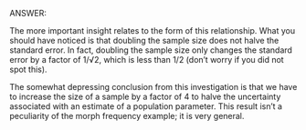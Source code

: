 ANSWER:

The more important insight relates to the form of this relationship. What you should have noticed is that doubling the sample size does not halve the standard error. In fact, doubling the sample size only changes the standard error by a factor of 1/√2, which is less than 1/2 (don't worry if you did not spot this).

The somewhat depressing conclusion from this investigation is that we have to increase the size of a sample by a factor of 4 to halve the uncertainty associated with an estimate of a population parameter. This result isn't a peculiarity of the morph frequency example; it is very general.
